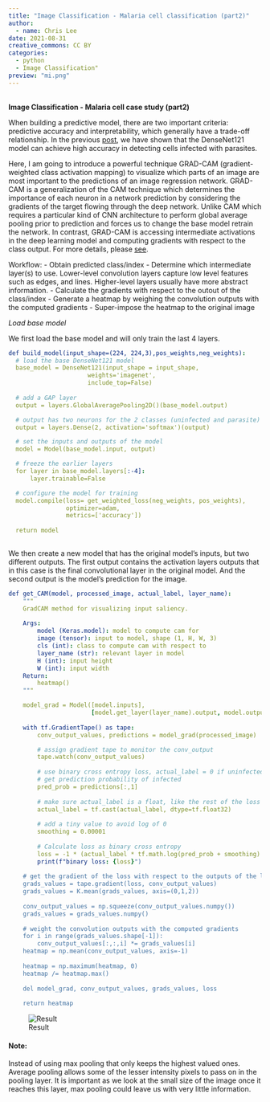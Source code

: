 ```yaml
---
title: "Image Classification - Malaria cell classification (part2)"
author:
  - name: Chris Lee
date: 2021-08-31
creative_commons: CC BY
categories:
  - python
  - Image Classification"
preview: "mi.png"
---
```

<br>
**Image Classification - Malaria cell case study (part2)**
<br>

When building a predictive model, there are two important criteria: predictive accuracy and interpretability, which generally have a trade-off relationship. In the previous [post](https://clfee.github.io/python/image/classification/image-classification1), we have shown that the DenseNet121 model can achieve high accuracy in detecting cells infected with parasites. 

Here, I am going to introduce a powerful technique GRAD-CAM (gradient-weighted class activation mapping) to visualize which parts of an image are most important to the predictions of an image regression network. GRAD-CAM is a generalization of the CAM technique which determines the importance of each neuron in a network prediction by considering the gradients of the target flowing through the deep network. Unlike CAM which requires a particular kind of CNN architecture to perform global average pooling prior to prediction and forces us to change the base model retrain the network. In contrast, GRAD-CAM is accessing intermediate activations in the deep learning model and computing gradients with respect to the class output. For more details, please [see](https://www.coursera.org/lecture/advanced-computer-vision-with-tensorflow/gradcam-u1Qub).


Workflow: 
- Obtain predicted class/index
- Determine which intermediate layer(s) to use. Lower-level convolution layers capture low 
  level  features such as edges, and lines. Higher-level layers usually have more abstract information.
- Calculate the gradients with respect to the outout of the class/index
- Generate a heatmap by weighing the convolution outputs with the computed gradients 
- Super-impose the heatmap to the original image

*Load base model*

We first load the base model and will only train the last 4 layers. 

```yml
def build_model(input_shape=(224, 224,3),pos_weights,neg_weights):
  # load the base DenseNet121 model
  base_model = DenseNet121(input_shape = input_shape, 
                      weights='imagenet', 
                      include_top=False)
  
  # add a GAP layer
  output = layers.GlobalAveragePooling2D()(base_model.output)

  # output has two neurons for the 2 classes (uninfected and parasite)
  output = layers.Dense(2, activation='softmax')(output)

  # set the inputs and outputs of the model
  model = Model(base_model.input, output)

  # freeze the earlier layers
  for layer in base_model.layers[:-4]:
      layer.trainable=False

  # configure the model for training
  model.compile(loss= get_weighted_loss(neg_weights, pos_weights), 
                optimizer=adam, 
                metrics=['accuracy'])
  
  return model
 
```
We then create a new model that has the original model’s inputs, but two different outputs. The first output contains the activation layers outputs that in this case is the final convolutional layer in the original model. And the second output is the model's prediction for the image. 

```yml
def get_CAM(model, processed_image, actual_label, layer_name): 
    """
    GradCAM method for visualizing input saliency.
    
    Args:
        model (Keras.model): model to compute cam for
        image (tensor): input to model, shape (1, H, W, 3)
        cls (int): class to compute cam with respect to
        layer_name (str): relevant layer in model
        H (int): input height
        W (int): input width
    Return:
        heatmap()
    """    

    model_grad = Model([model.inputs], 
                       [model.get_layer(layer_name).output, model.output])
    
    with tf.GradientTape() as tape:
        conv_output_values, predictions = model_grad(processed_image)

        # assign gradient tape to monitor the conv_output
        tape.watch(conv_output_values)
        
        # use binary cross entropy loss, actual_label = 0 if uninfected
        # get prediction probability of infected  
        pred_prob = predictions[:,1] 
        
        # make sure actual_label is a float, like the rest of the loss calculation
        actual_label = tf.cast(actual_label, dtype=tf.float32)
        
        # add a tiny value to avoid log of 0
        smoothing = 0.00001 
        
        # Calculate loss as binary cross entropy
        loss = -1 * (actual_label * tf.math.log(pred_prob + smoothing) + (1 - actual_label) * tf.math.log(1 - pred_prob + smoothing))
        print(f"binary loss: {loss}")
    
    # get the gradient of the loss with respect to the outputs of the last conv layer
    grads_values = tape.gradient(loss, conv_output_values)
    grads_values = K.mean(grads_values, axis=(0,1,2))
    
    conv_output_values = np.squeeze(conv_output_values.numpy())
    grads_values = grads_values.numpy()
    
    # weight the convolution outputs with the computed gradients
    for i in range(grads_values.shape[-1]): 
        conv_output_values[:,:,i] *= grads_values[i]
    heatmap = np.mean(conv_output_values, axis=-1)
    
    heatmap = np.maximum(heatmap, 0)
    heatmap /= heatmap.max()
    
    del model_grad, conv_output_values, grads_values, loss
   
    return heatmap
```
![Result](/assets/images/gradcam_res.PNG)

#### Note:
Instead of using max pooling that only keeps the highest valued ones. Average pooling allows some of the lesser intensity pixels to pass on in the pooling layer. It is important as we look at the small size of the image once it reaches this layer, max pooling could leave us with very little information. 